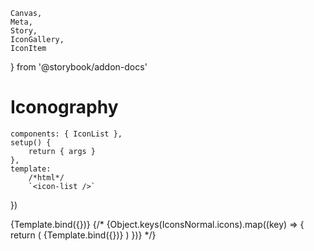 	Canvas,
	Meta,
	Story,
	IconGallery,
	IconItem
} from '@storybook/addon-docs'

# Iconography

<Meta title="Components/Icon/iconography" component={IconList} />

	components: { IconList },
	setup() {
		return { args }
	},
	template:
		/*html*/
		`<icon-list />`
})

<Story name="iconography" args={{}}>
	{Template.bind({})}
</Story>

<IconGallery>
	{/* {Object.keys(IconsNormal.icons).map((key) => {
		return (
			<IconItem key={key} name={key}>
				{Template.bind({})}
			</IconItem>
		)
	})} */}
</IconGallery>
